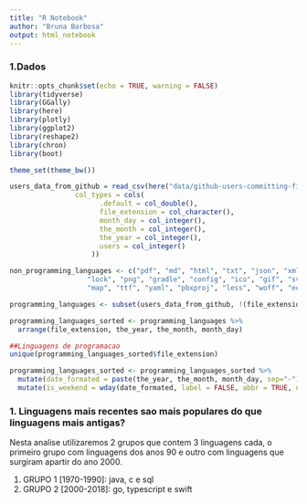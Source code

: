 ```yaml
---
title: "R Notebook"
author: "Bruna Barbosa"
output: html_notebook
---
```


### 1.Dados
```r
knitr::opts_chunk$set(echo = TRUE, warning = FALSE)
library(tidyverse)
library(GGally)
library(here)
library(plotly)
library(ggplot2)
library(reshape2)
library(chron)
library(boot)

theme_set(theme_bw())
```


```r
users_data_from_github = read_csv(here("data/github-users-committing-filetypes.csv"),
                col_types = cols(
                      .default = col_double(),
                      file_extension = col_character(),
                      month_day = col_integer(),
                      the_month = col_integer(),
                      the_year = col_integer(),
                      users = col_integer()
                    ))

non_programming_languages <- c("pdf", "md", "html", "txt", "json", "xml", "css", "yml", "scss", "jpg",
                   "lock", "png", "gradle", "config", "ico", "gif", "svg", "csproj", "rst",
                   "map", "ttf", "yaml", "pbxproj", "less", "woff", "eot")

programming_languages <- subset(users_data_from_github, !(file_extension %in% non_programming_languages))

programming_languages_sorted <- programming_languages %>% 
  arrange(file_extension, the_year, the_month, month_day)

##Linguagens de programacao
unique(programming_languages_sorted$file_extension)

programming_languages_sorted <- programming_languages_sorted %>% 
  mutate(date_formated = paste(the_year, the_month, month_day, sep="-")) %>% 
  mutate(is_weekend = wday(date_formated, label = FALSE, abbr = TRUE, ordered = FALSE))

```
### 1. Linguagens mais recentes sao mais populares do que linguagens mais antigas?

  Nesta analise utilizaremos 2 grupos que contem 3 linguagens cada, o primeiro grupo com linguagens dos anos 90 e outro com linguagens que surgiram apartir do ano 2000.
  
1. GRUPO 1 [1970-1990]: java, c e sql
2. GRUPO 2 [2000-2018]: go, typescript e swift

```r


```

